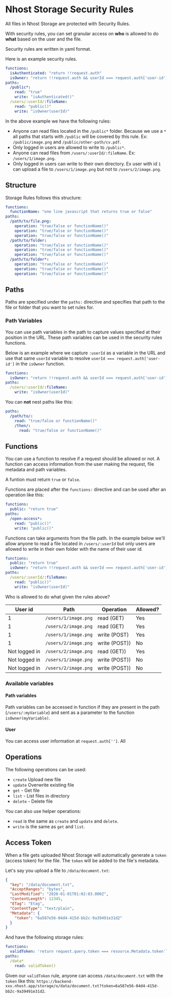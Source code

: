 # Nhost Storage Security Rules

All files in Nhost Storage are protected with Security Rules.

With security rules, you can set granular access on **who** is allowed to do **what** based on the user and the file.

Security rules are written in yaml format.

Here is an example security rules.

```yaml
functions:
  isAuthenticated: "return !!request.auth"
  isOwner: "return !!request.auth && userId === request.auth['user-id']"
paths:
  /public*:
    read: "true"
    write: "isAuthenticated()"
  /users/:userId/:fileName:
    read: "public()"
    write: "isOwner(userId)"
```

In the above example we have the following rules:

- Anyone can read files located in the `/public*` folder. Because we use a `*` all paths that starts with `/public` will be covered by this rule. Ex: `/public/image.png` and `/public/other-path/cv.pdf`.
- Only logged in users are allowed to write to `/public*`.
- Anyone can read files from `/users/:userId/:fileName`. Ex: `/users/1/image.png`.
- Only logged in users can write to their own directory. Ex user with id `1` can upload a file to `/users/1/image.png` but not to `/users/2/image.png`.

## Structure

Storage Rules follows this structure:

```yaml
functions:
  functionName: "one line javascript that returns true or false"
paths:
  /path/to/file.png:
    operation: "true/false or functionName()"
    operation: "true/false or functionName()"
    operation: "true/false or functionName()"
  /path/to/folder:
    operation: "true/false or functionName()"
    operation: "true/false or functionName()"
    operation: "true/false or functionName()"
  /path/to/folder*:
    operation: "true/false or functionName()"
    operation: "true/false or functionName()"
    operation: "true/false or functionName()"
```

## Paths

Paths are specified under the `paths:` directive and specifies that path to the file or folder that you want to set rules for.

### Path Variables

You can use path variables in the path to capture values specified at their position in the URL. These path variables can be used in the security rules functions.

Below is an example where we capture `:userId` as a variable in the URL and use that same `userId` variable to resolve `userId === request.auth['user-id']` in the `isOwner` function.

```yaml
functions:
  isOwner: "return !!request.auth && userId === request.auth['user-id']"
paths:
  /users/:userId/:fileName:
    write: "isOwner(userId)"
```

You can **not** nest paths like this:

```yaml
paths:
  /path/to/:
    read: "true/false or functionName()"
    /then/:
      read: "true/false or functionName()"
```

## Functions

You can use a function to resolve if a request should be allowed or not. A function can access information from the user making the request, file metadata and path variables.

A funtion must return `true` or `false`.

Functions are placed after the `functions:` directive and can be used after an operation like this:

```yaml
functions:
  public: "return true"
paths:
  /open-access*:
    read: "public()"
    write: "public()"
```

Functions can take arguments from the file path. In the example below we'll allow anyone to read a file located in `/users/:userId` but only users are allowed to write in their own folder with the name of their user id.

```yaml
functions:
  public: "return true"
  isOwner: "return !!request.auth && userId === request.auth['user-id']"
paths:
  /users/:userId/:fileName:
    read: "public()"
    write: "isOwner(userId)"
```

Who is allowed to do what given the rules above?

| User id       | Path                 | Operation     | Allowed? |
| ------------- | -------------------- | ------------- | -------- |
| 1             | `/users/1/image.png` | read (GET)    | Yes      |
| 1             | `/users/2/image.png` | read (GET)    | Yes      |
| 1             | `/users/1/image.png` | write (POST)  | Yes      |
| 1             | `/users/2/image.png` | write (POST)) | No       |
| Not logged in | `/users/2/image.png` | read (GET))   | Yes      |
| Not logged in | `/users/1/image.png` | write (POST)) | No       |
| Not logged in | `/users/2/image.png` | write (POST)) | No       |

### Available variables

#### Path variables

Path variables can be accessed in function if they are present in the path (`/users/:myVariable`) and sent as a parameter to the function `isOwner(myVariable)`.

#### User

You can access user information at `request.auth['']`. All

## Operations

The following operations can be used:

- `create` Upload new file
- `update` Overwrite existing file
- `get` - Get file
- `list` - List files in directory
- `delete` - Delete file

You can also use helper operations:

- `read` is the same as `create` and `update` and `delete`.
- `write` is the same as `get` and `list`.

## Access Token

When a file gets uploaded Nhost Storage will automatically generate a `token` (access token) for the file. The `token` will be added to the file's metadata.

Let's say you upload a file to `/data/document.txt`:

```json
{
  "key": "/data/document.txt",
  "AcceptRanges": "bytes",
  "LastModified": "2020-01-01T01:02:03.000Z",
  "ContentLength": 12345,
  "ETag": "Etag",
  "ContentType": "text/plain",
  "Metadata": {
    "token": "6a587e56-04d4-415d-bb2c-9a39491e31d2"
  }
}
```

And have the following storage rules:

```yaml
functions:
  validToken: 'return request.query.token === resource.Metadata.token'`
paths:
  /data*
    read: validToken()
```

Given our `validToken` rule, anyone can access `/data/document.txt` with the `token` like this: `https://backend-xxx.nhost.app/storage/o/data/document.txt?token=6a587e56-04d4-415d-bb2c-9a39491e31d2`.
